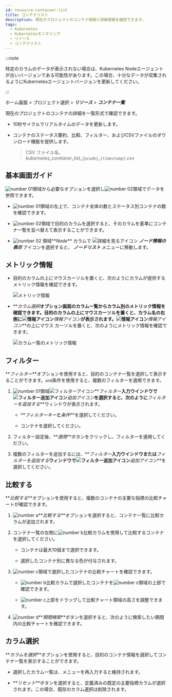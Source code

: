 ```yaml
---
id: resource-container-list
title: コンテナリスト
description: 現在のプロジェクトのコンテナ情報と詳細情報を確認できます。
tags:
  - Kubernetes
  - Kubernetesモニタリング
  - リソース
  - コンテナリスト
---
```


:::note

特定のカラムのデータが表示されない場合は、Kubernetes Nodeエージェントが古いバージョンである可能性があります。この場合、十分なデータが収集されるようにKubernetesエージェントバージョンを更新してください。 

:::

ホーム画面 > プロジェクト選択 > **_リソース_** > **_コンテナ一覧_**

現在のプロジェクトのコンテナの詳細を一覧形式で確認できます。 

- 10秒サイクルでリアルタイムのデータを更新します。 

- コンテナのステータス要約、比較、フィルター、およびCSVファイルのダウンロード機能を提供します。

  > CSV ファイル名、_kubernetes_contianer_list\_`{pcode}`\_`{timestamp}`.csv_

## 基本画面ガイド

<ImgLang img='k8s-resource-container-list-m.png' desc='コンテナ一覧メイン画面' />

![number 01](/img/number-01.png)領域から必要なオプションを選択し![number 02](/img/number-02.png)領域でデータを参照できます。 

- ![number 01](/img/number-01.png)領域の左上で、コンテナ全体の数とステータス別コンテナの数を確認できます。

- ![number 02](/img/number-02.png)領域で目的のカラムを選択すると、そのカラムを基準にコンテナ一覧を並べ替えて表示することができます。

- ![number 02](/img/number-02.png) 領域**_Node_** カラムで ![詳細を見るアイコン](/img/ic-pageview.svg) **_ノード情報の表示_** アイコンを選択すると、 **_ノードリスト_** メニューに移動します。

## メトリック情報

- 目的のカラムの上にマウスカーソルを置くと、次のようにカラムが提供するメトリック情報を確認できます。 

  ![メトリック情報](/img/k8s-resource-container-list-metric-info.png)

- **_カラム選択_**オプション画面のカラム一覧からカラム別のメトリック情報を確認できます。目的のカラムの上にマウスカーソルを置くと、カラム名の右側に![情報アイコン](/img/ico-info.svg)**_情報アイコン_**が表示されます。![情報アイコン](/img/ico-info.svg)**_情報アイコン_**の上にマウス カーソルを置くと、次のようにメトリック情報を確認できます。

  ![カラム一覧のメトリック情報](/img/k8s-resource-container-list-metric-info-cl.png)

## フィルター

**_フィルター_**オプションを使用すると、目的のコンテナ一覧を選択して表示することができます。`and`条件を使用すると、複数のフィルターを適用できます。

1. ![number 01](/img/number-01.png)領域![フィルターアイコン](/img/ico-filter.svg)**_フィルター_**入力ウインドウで![フィルター追加アイコン](/img/ico-add.svg)**_追加アイコン_**を選択すると、次のように**_フィルターを追加する_**ウィンドウが表示されます。

   <ImgLang img='k8s-resource-container-list-add-filter.png' desc='フィルター追加' />

   - **_フィルターキー_**と**_条件_**を選択してください。

   - コンテナを選択してください。

2. フィルター設定後、**_適用_**ボタンをクリックし、フィルターを適用してください。

3. 複数のフィルターを追加するには、**_フィルター_**入力ウインドウまたは**_フィルターを追加する_**ウィンドウで![フィルター追加アイコン](/img/ico-add.svg)**_追加アイコン_**を選択してください。

   <ImgLang img='k8s-resource-container-list-add-filter-ex.png' desc='フィルター追加' />

## 比較する

**_比較する_**オプションを使用すると、複数のコンテナの主要な指標の比較チャートが確認できます。 

<ImgLang img='k8s-resource-container-list-compare.png' desc='比較する sc' />

1. ![number a](/img/char-a.svg)**_比較する_**オプションを選択すると、コンテナ一覧に比較カラムが追加されます。

2. コンテナ一覧の左側に![number b](/img/char-b.svg)比較カラムを使用して比較するコンテナを選択してください。 

   - コンテナは最大10個まで選択できます。 

   - 選択したコンテナ別に異なる色が付与されます。

3. ![number c](/img/char-c.svg)領域で選択したコンテナの比較チャートを確認できます。 

   - ![number b](/img/char-b.svg)比較カラムで選択したコンテナを![number c](/img/char-c.svg)領域の上部で確認できます。

   - ![number c](/img/char-c.svg)上部をドラッグして比較チャート領域の高さを調整できます。

4. ![number d](/img/char-d.svg)**_期間検索_**ボタンを選択すると、次のように検索したい期間内の比較チャートを確認できます。

   <ImgLang img='k8s-resource-container-list-compare-time.png' desc='期間検索' />

## カラム選択

**_カラムを選択_**オプションを使用すると、目的のコンテナ情報を選択してコンテナ一覧を表示することができます。 

<ImgLang img='k8s-resource-container-list-cl.png' desc='フィルターを追加' />

- 選択したカラム一覧は、メニューを再入力すると維持されます。

- **_リセット_**ボタンを選択すると、定義済みの既定の主要指標カラムが選択されます。この場合、既存のカラム選択は削除されます。
